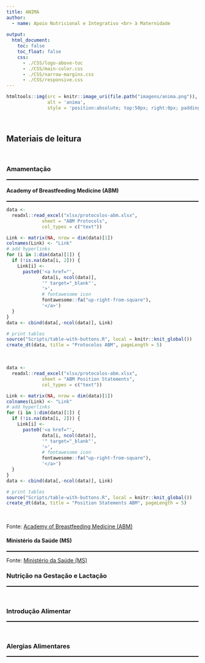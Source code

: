 ```yaml
---
title: ANIMA
author:
  - name: Apoio Nutricional e Integrativo <br> à Maternidade
  
output:
  html_document:
    toc: false
    toc_float: false
    css:
      - ./CSS/logo-above-toc
      - ./CSS/main-color.css
      - ./CSS/narrow-margins.css
      - ./CSS/responsive.css
---
```


```r
htmltools::img(src = knitr::image_uri(file.path("imagens/anima.png")), 
               alt = 'anima', 
               style = 'position:absolute; top:50px; right:0px; padding:10px; width:150px;')
```

<br>

## **Materiais de leitura** {.tabset .tabset-pills}

<br>

### Amamentação {.tabset .tabset-pills}

<!--script for generating HORIZONTAL LINE-->
<hr style="height:2px;border-width:0;color:black;background-color:black">

#### Academy of Breastfeeding Medicine (ABM)

<!--script for generating HORIZONTAL LINE-->
<hr style="height:2px;border-width:0;color:black;background-color:black">

```r
data <-
  readxl::read_excel("xlsx/protocolos-abm.xlsx",
             sheet = "ABM Protocols",
             col_types = c("text"))

Link <- matrix(NA, nrow = dim(data)[1])
colnames(Link) <- "Link"
# add hyperlinks
for (i in 1:dim(data)[1]) {
  if (!is.na(data[i, 2])) {
    Link[i] <-
      paste0('<a href="',
             data[i, ncol(data)],
             '" target="_blank"',
             '>',
             # fontawesome icon
             fontawesome::fa("up-right-from-square"),
             '</a>')
  }
}
data <- cbind(data[,-ncol(data)], Link)

# print tables
source("Scripts/table-with-buttons.R", local = knitr::knit_global())
create_dt(data, title = "Protocolos ABM", pageLength = 5)
```

<br>

```r
data <-
  readxl::read_excel("xlsx/protocolos-abm.xlsx",
             sheet = "ABM Position Statements",
             col_types = c("text"))

Link <- matrix(NA, nrow = dim(data)[1])
colnames(Link) <- "Link"
# add hyperlinks
for (i in 1:dim(data)[1]) {
  if (!is.na(data[i, 2])) {
    Link[i] <-
      paste0('<a href="',
             data[i, ncol(data)],
             '" target="_blank"',
             '>',
             # fontawesome icon
             fontawesome::fa("up-right-from-square"),
             '</a>')
  }
}
data <- cbind(data[,-ncol(data)], Link)

# print tables
source("Scripts/table-with-buttons.R", local = knitr::knit_global())
create_dt(data, title = "Position Statements ABM", pageLength = 5)
```

<br>

Fonte: [Academy of Breastfeeding Medicine (ABM)](https://www.bfmed.org/)

#### Ministério da Saúde (MS) 

<!--script for generating HORIZONTAL LINE-->
<hr style="height:2px;border-width:0;color:black;background-color:black">

Fonte: [Ministério da Saúde (MS)](https://www.gov.br/saude/pt-br)

### Nutrição na Gestação e Lactação {.tabset .tabset-pills}

<!--script for generating HORIZONTAL LINE-->
<hr style="height:2px;border-width:0;color:black;background-color:black">

<br>

### Introdução Alimentar {.tabset .tabset-pills}

<!--script for generating HORIZONTAL LINE-->
<hr style="height:2px;border-width:0;color:black;background-color:black">

<br>

### Alergias Alimentares {.tabset .tabset-pills}

<!--script for generating HORIZONTAL LINE-->
<hr style="height:2px;border-width:0;color:black;background-color:black">

<br>
